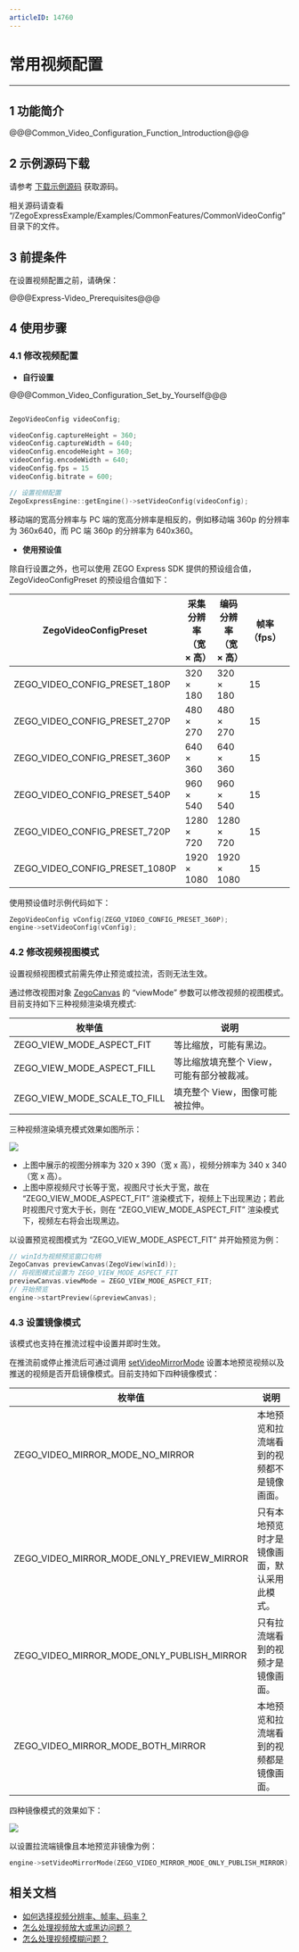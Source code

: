 ```yaml
---
articleID: 14760
---
```

# 常用视频配置

- - -

## 1 功能简介

@@@Common_Video_Configuration_Function_Introduction@@@

## 2 示例源码下载

请参考 [下载示例源码](!DownloadDemo/DownloadDemo) 获取源码。

相关源码请查看 “/ZegoExpressExample/Examples/CommonFeatures/CommonVideoConfig”目录下的文件。

## 3 前提条件

在设置视频配置之前，请确保：

@@@Express-Video_Prerequisites@@@

## 4 使用步骤

### 4.1 修改视频配置

- **自行设置**

@@@Common_Video_Configuration_Set_by_Yourself@@@

```Cpp

ZegoVideoConfig videoConfig;

videoConfig.captureHeight = 360;
videoConfig.captureWidth = 640;
videoConfig.encodeHeight = 360;
videoConfig.encodeWidth = 640;
videoConfig.fps = 15
videoConfig.bitrate = 600;

// 设置视频配置
ZegoExpressEngine::getEngine()->setVideoConfig(videoConfig);
```

<div class="mk-hint">
移动端的宽高分辨率与 PC 端的宽高分辨率是相反的，例如移动端 360p 的分辨率为 360x640，而 PC 端 360p 的分辨率为 640x360。
</div>

- **使用预设值**

除自行设置之外，也可以使用 ZEGO Express SDK 提供的预设组合值，ZegoVideoConfigPreset 的预设组合值如下：

| ZegoVideoConfigPreset | 采集分辨率<br/>（宽 × 高） | 编码分辨率<br/>（宽 × 高） | 帧率（fps） | 码率（kbps） |
| ------------------- | ------------------ | --------------- | --------- | ---------- |
|      ZEGO_VIDEO_CONFIG_PRESET_180P      |       320 × 180        |      320 × 180      |     15      |     300      |
|      ZEGO_VIDEO_CONFIG_PRESET_270P      |       480 × 270       |      480 × 270      |     15      |     400      |
|      ZEGO_VIDEO_CONFIG_PRESET_360P      |       640 × 360        |      640 × 360      |     15      |     600      |
|      ZEGO_VIDEO_CONFIG_PRESET_540P      |       960 × 540        |      960 × 540      |     15      |     1200     |
|      ZEGO_VIDEO_CONFIG_PRESET_720P      |       1280 × 720       |      1280 × 720     |     15      |     1500     |
|     ZEGO_VIDEO_CONFIG_PRESET_1080P      |       1920 × 1080      |     1920 × 1080     |     15      |     3000     |  

使用预设值时示例代码如下：

```Cpp
ZegoVideoConfig vConfig(ZEGO_VIDEO_CONFIG_PRESET_360P);
engine->setVideoConfig(vConfig);
```

### 4.2 修改视频视图模式

<div class="mk-warning">
设置视频视图模式前需先停止预览或拉流，否则无法生效。
</div>

通过修改视图对象 [ZegoCanvas](@-ZegoCanvas) 的 “viewMode” 参数可以修改视频的视图模式。目前支持如下三种视频渲染填充模式:

|枚举值|说明|
|-|-|
|ZEGO_VIEW_MODE_ASPECT_FIT|等比缩放，可能有黑边。|
|ZEGO_VIEW_MODE_ASPECT_FILL|等比缩放填充整个 View，可能有部分被裁减。|
|ZEGO_VIEW_MODE_SCALE_TO_FILL|填充整个 View，图像可能被拉伸。|

三种视频渲染填充模式效果如图所示：


![](/Pics/Windows/Common/CommonFeatures/CommonVideoConfig/viewMode_windows.png)

<div class = 'mk-hint'>

- 上图中展示的视图分辨率为 320 x 390（宽 x 高），视频分辨率为 340 x 340（宽 x 高）。
- 上图中原视频尺寸长等于宽，视图尺寸长大于宽，故在 “ZEGO_VIEW_MODE_ASPECT_FIT” 渲染模式下，视频上下出现黑边；若此时视图尺寸宽大于长，则在 “ZEGO_VIEW_MODE_ASPECT_FIT” 渲染模式下，视频左右将会出现黑边。
</div>

以设置预览视图模式为 “ZEGO_VIEW_MODE_ASPECT_FIT” 并开始预览为例：

```Cpp
// winId为视频预览窗口句柄
ZegoCanvas previewCanvas(ZegoView(winId));
// 将视图模式设置为 ZEGO_VIEW_MODE_ASPECT_FIT
previewCanvas.viewMode = ZEGO_VIEW_MODE_ASPECT_FIT;
// 开始预览
engine->startPreview(&previewCanvas);
```

### 4.3 设置镜像模式

<div class="mk-hint">

该模式也支持在推流过程中设置并即时生效。
</div>

在推流前或停止推流后可通过调用 [setVideoMirrorMode](@setVideoMirrorMode) 设置本地预览视频以及推送的视频是否开启镜像模式。目前支持如下四种镜像模式：

|枚举值|说明|
|-|-|
|ZEGO_VIDEO_MIRROR_MODE_NO_MIRROR|本地预览和拉流端看到的视频都不是镜像画面。|
|ZEGO_VIDEO_MIRROR_MODE_ONLY_PREVIEW_MIRROR|只有本地预览时才是镜像画面，默认采用此模式。|
|ZEGO_VIDEO_MIRROR_MODE_ONLY_PUBLISH_MIRROR|只有拉流端看到的视频才是镜像画面。|
|ZEGO_VIDEO_MIRROR_MODE_BOTH_MIRROR|本地预览和拉流端看到的视频都是镜像画面。|

四种镜像模式的效果如下：

![](/Pics/Windows/Common/CommonFeatures/CommonVideoConfig/mirror_mode_windows.png)

以设置拉流端镜像且本地预览非镜像为例：

```Cpp
engine->setVideoMirrorMode(ZEGO_VIDEO_MIRROR_MODE_ONLY_PUBLISH_MIRROR);
```


## 相关文档

- [如何选择视频分辨率、帧率、码率？](https://doc-zh.zego.im/faq/video_info)
- [怎么处理视频放大或黑边问题？](https://doc-zh.zego.im/faq/video_big)
- [怎么处理视频模糊问题？](https://doc-zh.zego.im/faq/video_blur)
